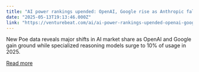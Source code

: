 ```yaml
---
title: "AI power rankings upended: OpenAI, Google rise as Anthropic falls, Poe report finds"
date: "2025-05-13T19:13:46.000Z"
link: "https://venturebeat.com/ai/ai-power-rankings-upended-openai-google-rise-as-anthropic-falls-poe-report-finds/"
---
```


New Poe data reveals major shifts in AI market share as OpenAI and Google gain ground while specialized reasoning models surge to 10% of usage in 2025.

[Read more](https://venturebeat.com/ai/ai-power-rankings-upended-openai-google-rise-as-anthropic-falls-poe-report-finds/)

